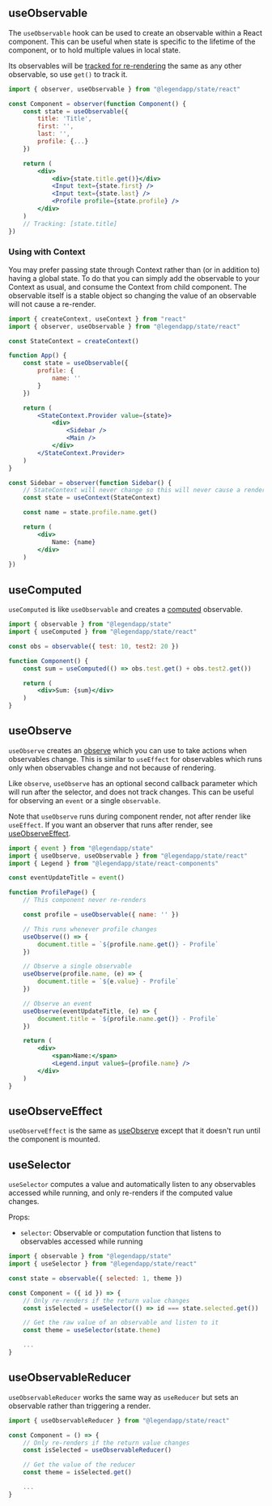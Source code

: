 ## useObservable

The `useObservable` hook can be used to create an observable within a React component. This can be useful when state is specific to the lifetime of the component, or to hold multiple values in local state.

Its observables will be [tracked for re-rendering](../react-basics) the same as any other observable, so use `get()` to track it.

```jsx
import { observer, useObservable } from "@legendapp/state/react"

const Component = observer(function Component() {
    const state = useObservable({
        title: 'Title',
        first: '',
        last: '',
        profile: {...}
    })

    return (
        <div>
            <div>{state.title.get()}</div>
            <Input text={state.first} />
            <Input text={state.last} />
            <Profile profile={state.profile} />
        </div>
    )
    // Tracking: [state.title]
})
```

### Using with Context

You may prefer passing state through Context rather than (or in addition to) having a global state. To do that you can simply add the observable to your Context as usual, and consume the Context from child component. The observable itself is a stable object so changing the value of an observable will not cause a re-render.

```jsx
import { createContext, useContext } from "react"
import { observer, useObservable } from "@legendapp/state/react"

const StateContext = createContext()

function App() {
    const state = useObservable({
        profile: {
            name: ''
        }
    })

    return (
        <StateContext.Provider value={state}>
            <div>
                <Sidebar />
                <Main />
            </div>
        </StateContext.Provider>
    )
}

const Sidebar = observer(function Sidebar() {
    // StateContext will never change so this will never cause a render
    const state = useContext(StateContext)

    const name = state.profile.name.get()

    return (
        <div>
            Name: {name}
        </div>
    )
})
```

## useComputed

`useComputed` is like `useObservable` and creates a [computed](../reactivity#computed) observable.

```jsx
import { observable } from "@legendapp/state"
import { useComputed } from "@legendapp/state/react"

const obs = observable({ test: 10, test2: 20 })

function Component() {
    const sum = useComputed(() => obs.test.get() + obs.test2.get())

    return (
        <div>Sum: {sum}</div>
    )
}
```

## useObserve

`useObserve` creates an [observe](../reactivity#observe) which you can use to take actions when observables change. This is similar to `useEffect` for observables which runs only when observables change and not because of rendering.

Like `observe`, `useObserve` has an optional second callback parameter which will run after the selector, and does not track changes. This can be useful for observing an `event` or a single `observable`.

Note that `useObserve` runs during component render, not after render like `useEffect`. If you want an observer that runs after render, see [useObserveEffect](#useObserveEffect).

```jsx
import { event } from "@legendapp/state"
import { useObserve, useObservable } from "@legendapp/state/react"
import { Legend } from "@legendapp/state/react-components"

const eventUpdateTitle = event()

function ProfilePage() {
    // This component never re-renders

    const profile = useObservable({ name: '' })

    // This runs whenever profile changes
    useObserve(() => {
        document.title = `${profile.name.get()} - Profile`
    })

    // Observe a single observable
    useObserve(profile.name, (e) => {
        document.title = `${e.value} - Profile`
    })

    // Observe an event
    useObserve(eventUpdateTitle, (e) => {
        document.title = `${profile.name.get()} - Profile`
    })

    return (
        <div>
            <span>Name:</span>
            <Legend.input value$={profile.name} />
        </div>
    )
}
```

## useObserveEffect

`useObserveEffect` is the same as [useObserve](#useObserve) except that it doesn't run until the component is mounted.

## useSelector

`useSelector` computes a value and automatically listen to any observables accessed while running, and only re-renders if the computed value changes.

Props:
- `selector`: Observable or computation function that listens to observables accessed while running

```jsx
import { observable } from "@legendapp/state"
import { useSelector } from "@legendapp/state/react"

const state = observable({ selected: 1, theme })

const Component = ({ id }) => {
    // Only re-renders if the return value changes
    const isSelected = useSelector(() => id === state.selected.get())

    // Get the raw value of an observable and listen to it
    const theme = useSelector(state.theme)

    ...
}
```

## useObservableReducer

`useObservableReducer` works the same way as `useReducer` but sets an observable rather than triggering a render.

```jsx
import { useObservableReducer } from "@legendapp/state/react"

const Component = () => {
    // Only re-renders if the return value changes
    const isSelected = useObservableReducer()

    // Get the value of the reducer
    const theme = isSelected.get()

    ...
}
```